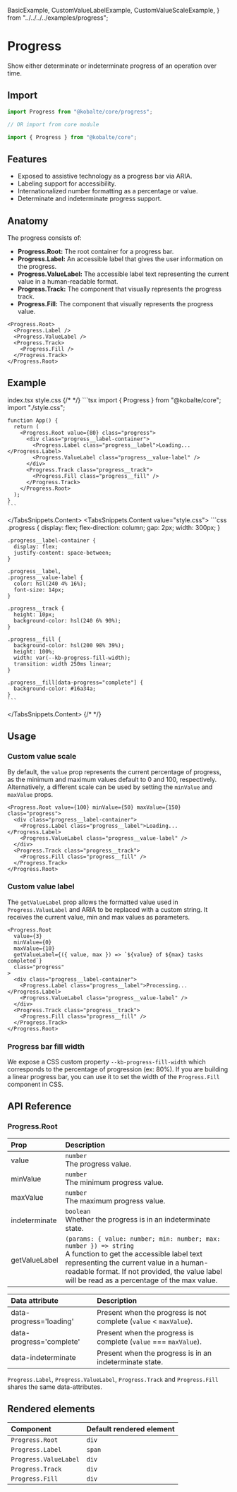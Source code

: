   BasicExample,
  CustomValueLabelExample,
  CustomValueScaleExample,
} from "../../../../examples/progress";

# Progress

Show either determinate or indeterminate progress of an operation over time.

## Import

```ts
import Progress from "@kobalte/core/progress";

// OR import from core module

import { Progress } from "@kobalte/core";
```

## Features

- Exposed to assistive technology as a progress bar via ARIA.
- Labeling support for accessibility.
- Internationalized number formatting as a percentage or value.
- Determinate and indeterminate progress support.

## Anatomy

The progress consists of:

- **Progress.Root:** The root container for a progress bar.
- **Progress.Label:** An accessible label that gives the user information on the progress.
- **Progress.ValueLabel:** The accessible label text representing the current value in a human-readable format.
- **Progress.Track:** The component that visually represents the progress track.
- **Progress.Fill:** The component that visually represents the progress value.

```tsx
<Progress.Root>
  <Progress.Label />
  <Progress.ValueLabel />
  <Progress.Track>
    <Progress.Fill />
  </Progress.Track>
</Progress.Root>
```

## Example

<Preview>
  <BasicExample />
</Preview>

<TabsSnippets>
  <TabsSnippets.List>
    <TabsSnippets.Trigger value="index.tsx">index.tsx</TabsSnippets.Trigger>
    <TabsSnippets.Trigger value="style.css">style.css</TabsSnippets.Trigger>
  </TabsSnippets.List>
  {/* <!-- prettier-ignore-start -->*/}
  <TabsSnippets.Content value="index.tsx">
    ```tsx
    import { Progress } from "@kobalte/core";
    import "./style.css";

    function App() {
      return (
        <Progress.Root value={80} class="progress">
          <div class="progress__label-container">
            <Progress.Label class="progress__label">Loading...</Progress.Label>
            <Progress.ValueLabel class="progress__value-label" />
          </div>
          <Progress.Track class="progress__track">
            <Progress.Fill class="progress__fill" />
          </Progress.Track>
        </Progress.Root>
      );
    }
    ```

  </TabsSnippets.Content>
  <TabsSnippets.Content value="style.css">
    ```css
    .progress {
      display: flex;
      flex-direction: column;
      gap: 2px;
      width: 300px;
    }

    .progress__label-container {
      display: flex;
      justify-content: space-between;
    }

    .progress__label,
    .progress__value-label {
      color: hsl(240 4% 16%);
      font-size: 14px;
    }

    .progress__track {
      height: 10px;
      background-color: hsl(240 6% 90%);
    }

    .progress__fill {
      background-color: hsl(200 98% 39%);
      height: 100%;
      width: var(--kb-progress-fill-width);
      transition: width 250ms linear;
    }

    .progress__fill[data-progress="complete"] {
      background-color: #16a34a;
    }
    ```

  </TabsSnippets.Content>
  {/* <!-- prettier-ignore-end -->*/}
</TabsSnippets>

## Usage

### Custom value scale

By default, the `value` prop represents the current percentage of progress, as the minimum and maximum values default to 0 and 100, respectively. Alternatively, a different scale can be used by setting the `minValue` and `maxValue` props.

<Preview>
  <CustomValueScaleExample />
</Preview>

```tsx {0}
<Progress.Root value={100} minValue={50} maxValue={150} class="progress">
  <div class="progress__label-container">
    <Progress.Label class="progress__label">Loading...</Progress.Label>
    <Progress.ValueLabel class="progress__value-label" />
  </div>
  <Progress.Track class="progress__track">
    <Progress.Fill class="progress__fill" />
  </Progress.Track>
</Progress.Root>
```

### Custom value label

The `getValueLabel` prop allows the formatted value used in `Progress.ValueLabel` and ARIA to be replaced with a custom string. It receives the current value, min and max values as parameters.

<Preview>
  <CustomValueLabelExample />
</Preview>

```tsx {4}
<Progress.Root
  value={3}
  minValue={0}
  maxValue={10}
  getValueLabel={({ value, max }) => `${value} of ${max} tasks completed`}
  class="progress"
>
  <div class="progress__label-container">
    <Progress.Label class="progress__label">Processing...</Progress.Label>
    <Progress.ValueLabel class="progress__value-label" />
  </div>
  <Progress.Track class="progress__track">
    <Progress.Fill class="progress__fill" />
  </Progress.Track>
</Progress.Root>
```

### Progress bar fill width

We expose a CSS custom property `--kb-progress-fill-width` which corresponds to the percentage of progression (ex: 80%). If you are building a linear progress bar, you can use it to set the width of the `Progress.Fill` component in CSS.

## API Reference

### Progress.Root

| Prop          | Description                                                                                                                                                                                                                                                    |
| :------------ | :------------------------------------------------------------------------------------------------------------------------------------------------------------------------------------------------------------------------------------------------------------- |
| value         | `number` <br/> The progress value.                                                                                                                                                                                                                             |
| minValue      | `number` <br/> The minimum progress value.                                                                                                                                                                                                                     |
| maxValue      | `number` <br/> The maximum progress value.                                                                                                                                                                                                                     |
| indeterminate | `boolean` <br/> Whether the progress is in an indeterminate state.                                                                                                                                                                                             |
| getValueLabel | `(params: { value: number; min: number; max: number }) => string` <br/> A function to get the accessible label text representing the current value in a human-readable format. If not provided, the value label will be read as a percentage of the max value. |

| Data attribute           | Description                                                       |
| :----------------------- | :---------------------------------------------------------------- |
| data-progress='loading'  | Present when the progress is not complete (`value` < `maxValue`). |
| data-progress='complete' | Present when the progress is complete (`value` === `maxValue`).   |
| data-indeterminate       | Present when the progress is in an indeterminate state.           |

`Progress.Label`, `Progress.ValueLabel`, `Progress.Track` and `Progress.Fill` shares the same data-attributes.

## Rendered elements

| Component             | Default rendered element |
| :-------------------- | :----------------------- |
| `Progress.Root`       | `div`                    |
| `Progress.Label`      | `span`                   |
| `Progress.ValueLabel` | `div`                    |
| `Progress.Track`      | `div`                    |
| `Progress.Fill`       | `div`                    |
